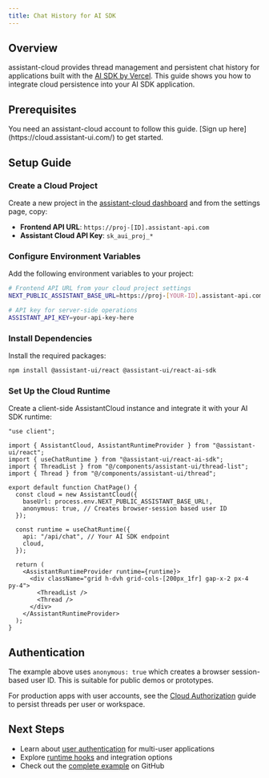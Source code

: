 ```yaml
---
title: Chat History for AI SDK
---
```



## Overview

assistant-cloud provides thread management and persistent chat history for applications built with the [AI SDK by Vercel](https://sdk.vercel.ai/). This guide shows you how to integrate cloud persistence into your AI SDK application.

## Prerequisites

<Callout type="info">
  You need an assistant-cloud account to follow this guide. [Sign up here](https://cloud.assistant-ui.com/) to get started.
</Callout>

## Setup Guide

<Steps>

<Step>

### Create a Cloud Project

Create a new project in the [assistant-cloud dashboard](https://cloud.assistant-ui.com/) and from the settings page, copy:

- **Frontend API URL**: `https://proj-[ID].assistant-api.com`
- **Assistant Cloud API Key**: `sk_aui_proj_*`

</Step>

<Step>

### Configure Environment Variables

Add the following environment variables to your project:

```bash title=".env.local"
# Frontend API URL from your cloud project settings
NEXT_PUBLIC_ASSISTANT_BASE_URL=https://proj-[YOUR-ID].assistant-api.com

# API key for server-side operations
ASSISTANT_API_KEY=your-api-key-here
```

</Step>

<Step>

### Install Dependencies

Install the required packages:

```bash
npm install @assistant-ui/react @assistant-ui/react-ai-sdk
```

</Step>

<Step>

### Set Up the Cloud Runtime

Create a client-side AssistantCloud instance and integrate it with your AI SDK runtime:

```tsx title="app/chat/page.tsx"
"use client";

import { AssistantCloud, AssistantRuntimeProvider } from "@assistant-ui/react";
import { useChatRuntime } from "@assistant-ui/react-ai-sdk";
import { ThreadList } from "@/components/assistant-ui/thread-list";
import { Thread } from "@/components/assistant-ui/thread";

export default function ChatPage() {
  const cloud = new AssistantCloud({
    baseUrl: process.env.NEXT_PUBLIC_ASSISTANT_BASE_URL!,
    anonymous: true, // Creates browser-session based user ID
  });

  const runtime = useChatRuntime({
    api: "/api/chat", // Your AI SDK endpoint
    cloud,
  });

  return (
    <AssistantRuntimeProvider runtime={runtime}>
      <div className="grid h-dvh grid-cols-[200px_1fr] gap-x-2 px-4 py-4">
        <ThreadList />
        <Thread />
      </div>
    </AssistantRuntimeProvider>
  );
}
```

</Step>

</Steps>

## Authentication

The example above uses `anonymous: true` which creates a browser session-based user ID. This is suitable for public demos or prototypes.

For production apps with user accounts, see the [Cloud Authorization](/docs/cloud/authorization) guide to persist threads per user or workspace.

## Next Steps

- Learn about [user authentication](/docs/cloud/authorization) for multi-user applications
- Explore [runtime hooks](/docs/api-reference/integrations/vercel-ai-sdk) and integration options
- Check out the [complete example](https://github.com/assistant-ui/assistant-ui/tree/main/examples/with-cloud) on GitHub
